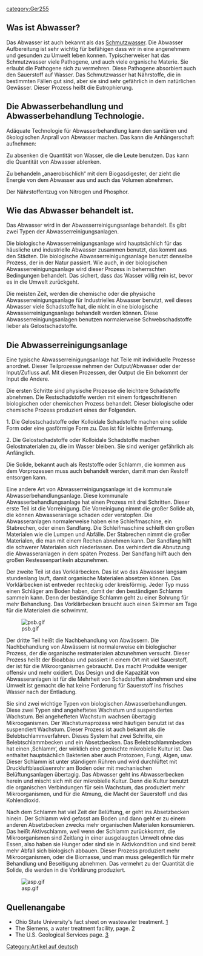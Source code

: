 {{Trans validate|[[Wastewater treatment]]}}
{{Translation validate - German|[[Wastewater treatment]]}}
{{Lang|[[Behandlung von Abwasser|Deutsch]] - [[Wastewater treatment|English]]}}

[[category:Ger255]]
== Was ist Abwasser? ==
Das Abwasser ist auch bekannt als das [[Wastewater|Schmutzwasser]].  Die Abwasser Aufbereitung ist sehr wichtig für befähigen dass wir in eine angenehmem und gesunden zu Umwelt leben konnen.  Typischerweiser hat das Schmutzwasser viele Pathogene, und auch viele organische Materie.  Sie erlaubt die Pathogene sich zu vermehren.  Diese Pathogene absorbiert auch den Sauerstoff auf Wasser.  Das Schmutzwasser hat Nährstoffe, die in bestimmten Fällen gut sind, aber sie sind sehr gefährlich in dem natürlichen Gewässer.  Dieser Prozess heißt die Eutrophierung.

== Die Abwasserbehandlung und Abwasserbehandlung Technologie. ==
Adäquate Technologie für Abwasserbehandlung kann den sanitären und ökologischen Anprall von Abwasser machen.  Das kann die Anhängerschaft aufnehmen:

Zu absenken die Quantität von Wasser, die die Leute benutzen.  Das kann die Quantität von Abwasser ablenken.

Zu behandeln „anaerobischlich“  mit dem Biogasdigester, der  zieht die Energie von dem Abwasser aus und auch das Volumen abnehmen.

Der Nährstoffentzug von Nitrogen und Phosphor.

== Wie das Abwasser behandelt ist. ==
Das Abwasser wird in der Abwasserreinigungsanlage  behandelt.  Es gibt zwei Typen der Abwasserreinigungsanlagen.

Die biologische Abwasserreinigungsanlage wird hauptsächlich für das häusliche und industrielle Abwasser zusammen benutzt, das kommt aus den Städten.    Die biologische Abwasserreinigungsanlage benutzt denselbe Prozess, der  in der Natur passiert.  Wie auch, in der biologischen Abwasserreinigungsanlage wird dieser Prozess in beherrschten Bedingungen behandelt.   Das sichert, dass das Wasser völlig rein ist, bevor es in die Umwelt zurückgeht.

Die meisten Zeit, werden die chemische oder die physische Abwasserreinigungsanlage für Industrielles Abwasser benutzt, weil dieses Abwasser viele Schadstoffe hat, die nicht in eine biologische Abwasserreinigungsanlage behandelt werden können.  Diese Abwasserreinigungsanlagen benutzen normalerweise Schwebschadstoffe lieber als Gelostschadstoffe.

== Die Abwasserreinigungsanlage ==
Eine typische Abwasserreinigungsanlage hat Teile mit individuelle Prozesse anordnet.  Dieser Teilprozesse nehmen der Output/Abwasser oder  der Input/Zufluss auf.  Mit diesen Prozessen, der Output die Ein bekommt der Input die Andere.

Die ersten Schritte sind physische Prozesse die leichtere Schadstoffe abnehmen.  Die Restschadstoffe werden mit einem fortgeschrittenen biologischen oder chemischen Prozess behandelt.  Dieser biologische oder chemische Prozess produziert eines der Folgenden.

1. Die Gelostschadstoffe oder Kolloidale Schadstoffe machen eine solide Form oder eine gasförmige Form zu.  Das ist für leichte Entfernung.

2. Die Gelostschadstoffe oder Kolloidale Schadstoffe machen Gelostmaterialen zu, die im Wasser bleiben.  Sie sind weniger gefährlich als Anfänglich.

Die Solide, bekannt auch als Reststoffe oder Schlamm, die kommen aus dem Vorprozessen muss auch behandelt werden, damit man den Restoff entsorgen kann.

Eine andere Art von Abwasserreinigungsanlage ist die kommunale Abwasserbehandlungsanlage.  Diese kommunale Abwasserbehandlungsanlage hat einen Prozess mit drei Schritten.  Dieser erste Teil ist die Vorreinigung.  Die Vorreinigung nimmt die großer Solide ab, die können Abwasseranlage schaden oder verstopfen.  Die Abwasseranlagen normalerweise haben eine Schleifmaschine, ein Stabrechen, oder einen Sandfang.  Die Schleifmaschine schleift den großen Materialen wie die Lumpen und Abfälle.  Der Stabrechen nimmt die großer Materialen, die man mit einem Rechen abnehmen kann.  Der Sandfang hilft die schwerer Materialen sich niederlassen.  Das verhindert die Abnutzung die Abwasseranlagen in dem späten Prozess.  Der Sandfang hilft auch den großen Restessenpartikeln abzunehmen.

Der zweite Teil ist das Vorklärbecken.  Das ist wo das Abwasser langsam stundenlang lauft, damit organische Materialen absetzen können.  Das Vorklärbecken ist  entweder rechteckig oder kreisförmig.   Jeder Typ muss einen Schläger am Boden haben, damit der den beständigen Schlamm sammeln kann.  Denn der beständige Schlamm geht zu einer Bohrung für mehr Behandlung.  Das Vorklärbecken braucht auch einen Skimmer am Tage für die Materialen die schwimmt.

[[Image:psb.gif]]

Der dritte Teil heißt die Nachbehandlung von Abwässern.  Die Nachbehandlung von Abwässern ist normalerweise ein biologischer Prozess, der die organische restmaterialen abzunehmen versucht.  Dieser Prozess heißt der Bioabbau und passiert in einem Ort mit viel Sauerstoff, der ist für die Mikroorganismen gebraucht.  Das macht Produkte weniger offensiv und mehr oxidiert.  Das Design und die Kapazität von Abwasseranlagen ist für die Mehrheit von Schadstoffen abnehmen und eine Umwelt ist gemacht die hat keine Forderung für Sauerstoff ins frisches Wasser nach der Entladung.

Sie sind zwei wichtige Typen von biologischen Abwasserbehandlungen.  Diese zwei Typen sind angeheftetes Wachstum und suspendiertes Wachstum.  Bei angehefteten Wachstum wachsen übertagig Mikrooganismen.  Der Wachstumsprozess wird häufigen benutzt ist das suspendiert Wachstum.  Dieser Prozess ist auch bekannt als die Belebtschlammverfahren.  Dieses System hat zwei Schritte, ein Belebtschlammbecken und ein Absetzbecken.  Das Belebtschlammbecken hat einen ‚Schlamm‘, der wirklich eine gemischte mikrobielle Kultur ist.  Das enthaltet hauptsächlich Bakterien aber auch Protozoen, Fungi, Algen, usw.  Dieser Schlamm ist unter ständigem Rühren und wird durchlüftet mit Druckluftblasdüsenrohr am Boden oder mit mechanischen Belüftungsanlagen übertagig.  Das Abwasser geht ins Abwasserbecken herein und mischt sich mit der mikrobielle Kultur.  Denn die Kultur benutzt die organischen Verbindungen für sein Wachstum, das produziert mehr Mikroorganismen, und für die Atmung, die Macht der Sauerstoff und das Kohlendioxid.  

Nach dem Schlamm hat viel Zeit der Belüftung, er geht ins Absetzbecken hinein.  Der Schlamm wird gefasst am Boden und dann geht er zu einem anderen Absetzbecken zwecks mehr organischen Materialen konsumieren.  Das heißt Aktivschlamm, weil wenn der Schlamm zurückkommt, die Mikroorganismen sind Zeitlang in einer ausgelaugten Umwelt ohne das Essen, also haben sie Hunger oder sind sie in Aktivkondition und sind bereit mehr Abfall sich biologisch abbauen.  Dieser Prozess produziert mehr Mikroorganismen, oder die Biomasse, und man muss gelegentlich für mehr Behandlung und Beseitigung abnehmen.  Das vermehrt zu der Quantität die Solide, die werden in die Vorklärung produziert.

[[Image:asp.gif]]

== Quellenangabe ==
* Ohio State University's fact sheet on wastewater treatment. [http://ohioline.osu.edu/aex-fact/0768.html]
* The Siemens, a water treatment facility, page. [http://www.water.siemens.com/en/Pages/default.aspx]
* The U.S. Geological Services page. [http://ga.water.usgs.gov/edu/wuww.html]

[[Category:Artikel auf deutsch]]